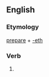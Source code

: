==English==

===Etymology===
[[prepare]] + [[-eth]]

===Verb===
{{infl|en|verb form}}

# {{archaic third-person singular of|prepare}}